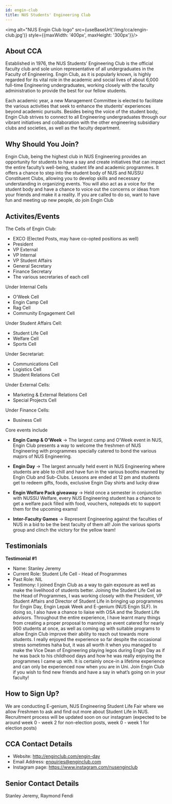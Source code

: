```yaml
---
id: engin-club
title: NUS Students' Engineering Club
---
```



<img alt="NUS Engin Club logo" src={useBaseUrl('/img/cca/engin-club.jpg')} style={{maxWidth: '400px', maxHeight: '300px'}}/>

## About CCA
Established in 1976, the NUS Students’ Engineering Club is the official faculty club and sole union representative of all undergraduates in the Faculty of Engineering. Engin Club, as it is popularly known, is highly regarded for its vital role in the academic and social lives of about 6,000 full-time Engineering undergraduates, working closely with the faculty administration to provide the best for our fellow students.

Each academic year, a new Management Committee is elected to facilitate the various activities that seek to enhance the students’ experiences beyond academic pursuits. Besides being the voice of the student body, Engin Club strives to connect to all Engineering undergraduates through our vibrant initiatives and collaboration with the other engineering subsidiary clubs and societies, as well as the faculty department.


## Why Should You Join?
Engin Club, being the highest club in NUS Engineering provides an opportunity for students to have a say and create initiatives that can impact the entire faculty’s well-being, student life and academic programmes. It offers a chance to step into the student body of NUS and NUSSU Constituent Clubs, allowing you to develop skills and necessary understanding in organizing events. You will also act as a voice for the student body and have a chance to voice out the concerns or ideas from your friends and make it a reality. If you are called to do so, want to have fun and meeting up new people, do join Engin Club


## Activites/Events
The Cells of Engin Club:
- EXCO (Elected Posts, may have co-opted positions as well)
- President
- VP External
- VP Internal
- VP Student Affairs
- General Secretary
- Finance Secretary
- The various secretaries of each cell

Under Internal Cells
- O’Week Cell
- Engin Camp Cell
- Rag Cell
- Community Engagement Cell


Under Student Affairs Cell:
- Student Life Cell
- Welfare Cell
- Sports Cell

Under Secretariat:
- Communications Cell
- Logistics Cell
- Student Relations Cell

Under External Cells:
- Marketing & External Relations Cell
- Special Projects Cell

Under Finance Cells:
- Business Cell

Core events include
- **Engin Camp & O’Week** -> The largest camp and O’Week event in NUS, Engin Club presents a way to welcome the freshmen of NUS Engineering with programmes specially catered to bond the various majors of NUS Engineering.

- **Engin Day** -> The largest annually held event in NUS Engineering where students are able to chill and have fun in the various booths manned by Engin Club and Sub-Clubs. Lessons are ended at 12 pm and students get to redeem gifts, foods, exclusive Engin Day shirts and lucky draw

- **Engin Welfare Pack giveaway** -> Held once a semester in conjunction with NUSSU Welfare, every NUS Engineering student has a chance to get a welfare pack filled with food, vouchers, notepads etc to support them for the upcoming exams!

- **Inter-Faculty Games** -> Represent Engineering against the faculties of NUS in a bid to be the best faculty of them all! Join the various sports group and clinch the victory for the yellow team!


## Testimonials
**Testimonial #1**
- Name: Stanley Jeremy
- Current Role: Student Life Cell - Head of Programmes
- Past Role: NIL
- Testimony: I joined Engin Club as a way to gain exposure as well as make the livelihood of students better. Joining the Student Life Cell as the Head of Programmes, I was working closely with the President, VP Student Affairs and Director of Student Life in bringing up programmes for Engin Day, Engin Lepak Week and E-genium (NUS Engin SLF). In doing so, I also have a chance to liaise with OSA and the Student Life advisors. Throughout the entire experience, I have learnt many things from creating a proper proposal to manning an event catered for nearly 900 students at once, as well as coming up with suitable programs to allow Engin Club improve their ability to reach out towards more students. I really enjoyed the experience so far despite the occasional stress sometimes haha but, it was all worth it when you managed to make the Vice Dean of Engineering playing legos during Engin Day as if he was back to his childhood days and how he was really enjoying the programmes I came up with. It is certainly once-in a lifetime experience and can only be experienced now when you are in Uni. Join Engin Club if you wish to find new friends and have a say in what’s going on in your faculty!


## How to Sign Up?
We are conducting E-genium, NUS Engineering Student Life Fair where we allow Freshmen to ask and find out more about Student Life in NUS. Recruitment process will be updated soon on our instagram (expected to be around week 0 - week 2 for non-election posts, week 0 - week 1 for election posts)


## CCA Contact Details
- Website: http://enginclub.com/engin-day
- Email Address: enquiries@enginclub.com
- Instagram page: https://www.instagram.com/nusenginclub


## Senior Contact Details
Stanley Jeremy, Raymond Fendi
